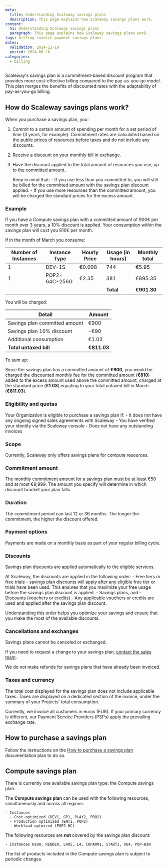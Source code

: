 ```yaml
---
meta:
  title: Understanding Scaleway savings plans
  description: This page explains how Scaleway savings plans work.
content:
  h1: Understanding Scaleway savings plans
  paragraph: This page explains how Scaleway savings plans work.
tags: billing invoice payment savings plans
dates:
  validation: 2024-12-19
  posted: 2024-06-10
categories:
  - billing
---
```



Scaleway's savings plan is a commitment-based discount program that provides more cost-effective billing compared to the pay-as-you-go model. This plan merges the benefits of discounted rates with the adaptability of pay-as-you-go billing.

## How do Scaleway savings plans work?

When you purchase a savings plan, you:

1. Commit to a certain amount of spending per month for a set period of time (3 years, for example).
    <Message type="note">
      Commitment rates are calculated based on the public prices of resources before taxes and do not include any discounts.
    </Message>
2. Receive a discount on your monthly bill in exchange.
3. Have the discount applied to the total amount of resources you use, up to the committed amount.

    <Message type="important">
      Keep in mind that:
        - If you use less than you committed to, you will still be billed for the committed amount with the savings plan discount applied.
        - If you use more resources than the committed amount, you will be charged the standard prices for the excess amount.
    </Message>

<Lightbox src={image} size="medium" alt="the image contains a graph showing a simulation of how the savings plan works for an account. X axis = month and Y axis = commitment amount in Euro. A horizontal line represents the committed amount. The graph displays the consumption of an account over three months. In the first month, the consumption is under the committed amount, so under the line. For the second month, the consumption is exactly the committed amount, so it joins the line. On the third and last month, the consumption went over the committed amount. Therefore, it goes over the line." />

### Example

If you have a Compute savings plan with a committed amount of 900€ per month over 3 years, a 10% discount is applied. Your consumption within the savings plan will cost you 810€ per month.

If in the month of March you consume:

| Number of Instances | Instance Type | Hourly Price | Usage (in hours) | Monthly total |
| --- | --- | --- | --- | --- |
| 1 | DEV-1S | €0.008 | 744 | €5.95 |
| 1 | POP2-64C-256G | €2.35 | 381 | €895.35 |
|  |  |  | **Total** | **€901.30** |

You will be charged:

| Detail | Amount |
| --- | --- |
| Savings plan committed amount | €900 |
| Savings plan 10% discount | -€90 |
| Additional consumption   | €1.03 |
|  **Total untaxed bill**  | **€811.03** |

To sum up:

Since the savings plan has a committed amount of **€900**, you would be charged the discounted monthly fee for the committed amount (**€810**) added to the excess amount used above the committed amount, charged at the standard price (**€1.03**) equating to your total untaxed bill in March (**€811.03**).

### Eligibility and quotas

Your Organization is eligible to purchase a savings plan if:
    - It does not have any ongoing signed sales agreements with Scaleway
    - You have verified your identity via the Scaleway console
    - Does not have any outstanding invoices

### Scope

Currently, Scaleway only offers savings plans for compute resources.

### Commitment amount

The monthly commitment amount for a savings plan must be at least €50 and at most €9,999. The amount you specify will determine in which discount bracket your plan falls.

### Duration

The commitment period can last 12 or 36 months. The longer the commitment, the higher the discount offered.

### Payment options

Payments are made on a monthly basis as part of your regular billing cycle.

### Discounts

Savings plan discounts are applied automatically to the eligible services.

At Scaleway, the discounts are applied in the following order:
    - Free tiers or free trials - savings plan discounts will apply after any eligible free tier or trials have been used. This ensures that you maximize your free usage before the savings plan discount is applied.
    - Savings plans, and
    - Discounts (vouchers or credits) - Any applicable vouchers or credits are used and applied after the savings plan discount.

Understanding this order helps you optimize your savings and ensure that you make the most of the available discounts.

### Cancellations and exchanges

Savings plans cannot be canceled or exchanged.

If you need to request a change to your savings plan, [contact the sales team](http://scaleway.com/en/cancel-saving-plans/ ).

We do not make refunds for savings plans that have already been invoiced.

### Taxes and currency

The total cost displayed for the savings plan does not include applicable taxes. Taxes are displayed on a dedicated section of the invoice, under the summary of your Projects' total consumption.

<Lightbox src={image2} size="medium" alt="" />

Currently, we invoice all customers in euros (EUR). If your primary currency is different, our Payment Service Providers (PSPs) apply the prevailing exchange rate.

## How to purchase a savings plan

Follow the instructions on the [How to purchase a savings plan](/billing/how-to/purchase-savings-plan/) documentation plan to do so.

## Compute savings plan

There is currently one available savings plan type: the Compute savings plan.

The **Compute savings plan** can be used with the following resources, simultaneously and across all regions:

    - Instances 
      - Cost-optimized (DEV1, GP1, PLAY2, PRO2)
      - Production optimized (ENT1, POP2)
      - Workload optmized (POP2 HC) 

The following resources are **not** covered by the savings plan discount:

    - Instances H100, RENDER, L40S, L4, COPARM1, START1, X64, POP-WIN


<Message type="important">
  The list of products included in the Compute savings plan is subject to periodic changes.
</Message>
